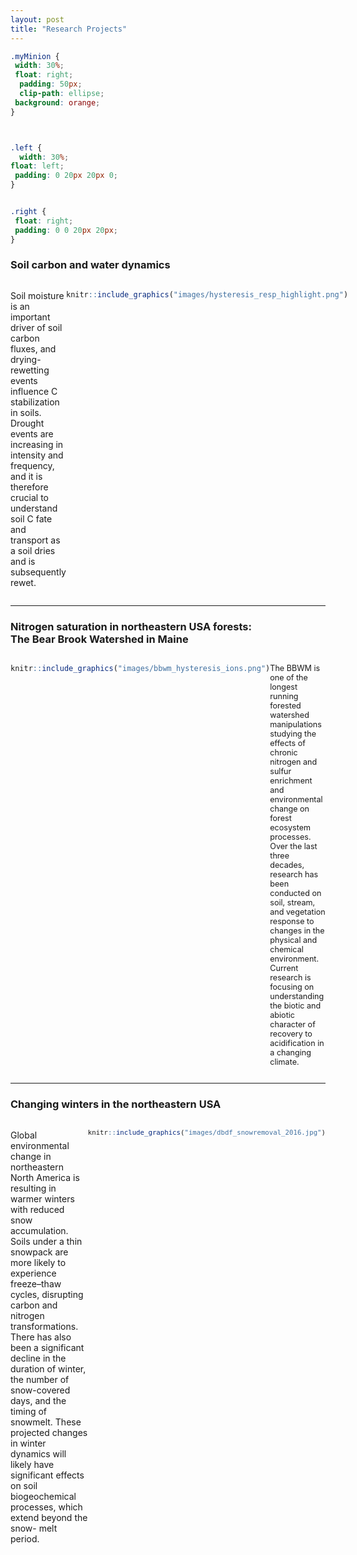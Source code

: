 ```yaml
---
layout: post
title: "Research Projects"
---
```


```css
.myMinion {
 width: 30%;
 float: right;
  padding: 50px;
  clip-path: ellipse;
 background: orange;
}



.left {
  width: 30%;
float: left;
 padding: 0 20px 20px 0;
}


.right {
 float: right;
 padding: 0 0 20px 20px;
}

```

### Soil carbon and water dynamics

::::: {style="display: flex; justify-content: space-between;"}

::: {style="flex: 1;"}


Soil moisture is an important driver of soil carbon fluxes, and drying-rewetting events influence C stabilization in soils. Drought events are increasing in intensity and frequency, and it is therefore crucial to understand soil C fate and transport as a soil dries and is subsequently rewet.

:::

::: {style="flex: 1;"}

```r
knitr::include_graphics("images/hysteresis_resp_highlight.png")

```

:::

:::::

------------------------------------------------------------------------

### Nitrogen saturation in northeastern USA forests: <br> The Bear Brook Watershed in Maine

::::: {style="display: flex;"}

::: {style="flex: 1;"}

```r
knitr::include_graphics("images/bbwm_hysteresis_ions.png")
```

:::


::: {style="flex: 1; font-size: 90%"}
The BBWM is one of the longest running forested watershed manipulations studying the effects of chronic nitrogen and sulfur enrichment and environmental change on forest ecosystem processes. Over the last three decades, research has been conducted on soil, stream, and vegetation response to changes in the physical and chemical environment. Current research is focusing on understanding the biotic and abiotic character of recovery to acidification in a changing climate.

:::

:::::

------------------------------------------------------------------------

### Changing winters in the northeastern USA

::::: {style="display: flex;"}

::: {style="flex: 1;"}

Global environmental change in northeastern North America is resulting in warmer winters with reduced snow accumulation. Soils under a thin snowpack are more likely to experience freeze--thaw cycles, disrupting carbon and nitrogen transformations. There has also been a significant decline in the duration of winter, the number of snow-covered days, and the timing of snowmelt. These projected changes in winter dynamics will likely have significant effects on soil biogeochemical processes, which extend beyond the snow- melt period.

:::


::: {style="flex: 1; font-size: 90%"}
```r
knitr::include_graphics("images/dbdf_snowremoval_2016.jpg")

```
:::

:::::